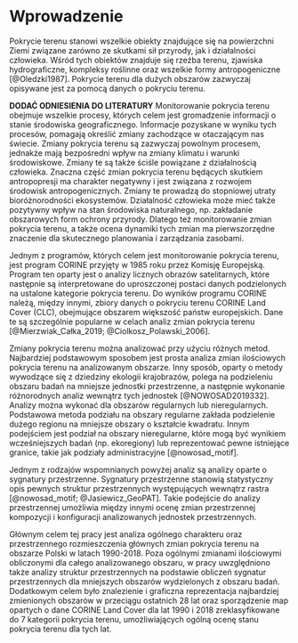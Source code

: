 # Wprowadzenie {#wprowadzenie}

<!-- 1.Co to jest pokrycie terenu? -->
Pokrycie terenu stanowi wszelkie obiekty znajdujące się na powierzchni Ziemi związane zarówno ze skutkami sił przyrody, jak i działalności człowieka. Wśród tych obiektów znajduje się rzeźba terenu, zjawiska hydrograficzne, kompleksy roślinne oraz wszelkie formy antropogeniczne [@Oledzki1987].
Pokrycie terenu dla dużych obszarów zazwyczaj opisywane jest za pomocą danych o pokryciu terenu.

<!-- 2.Co to monitorowanie tego pokrycia i po co? -->
**DODAĆ ODNIESIENIA DO LITERATURY**
Monitorowanie pokrycia terenu obejmuje wszelkie procesy, których celem jest gromadzenie informacji o stanie środowiska geograficznego.
Informacje pozyskane w wyniku tych procesów, pomagają określić zmiany zachodzące w otaczającym nas świecie.
Zmiany pokrycia terenu są zazwyczaj powolnym procesem, jednakże mają bezpośredni wpływ na zmiany klimatu i warunki środowiskowe.
Zmiany te są także ściśle powiązane z działalnością człowieka.
Znaczna część zmian pokrycia terenu będących skutkiem antropopresji ma charakter negatywny i jest związana z rozwojem środowisk antropogenicznych.
Zmiany te prowadzą do stopniowej utraty bioróżnorodności ekosystemów.
Działalność człowieka może mieć także pozytywny wpływ na stan środowiska naturalnego, np. zakładanie obszarowych form ochrony przyrody.
Dlatego też monitorowanie zmian pokrycia terenu, a także ocena dynamiki tych zmian ma pierwszorzędne znaczenie dla skutecznego planowania i zarządzania zasobami.

Jednym z programów, których celem jest monitorowanie pokrycia terenu, jest program CORINE przyjęty w 1985 roku przez Komisję Europejską.
Program ten oparty jest o analizy licznych obrazów satelitarnych, które następnie są interpretowane do uproszczonej postaci danych podzielonych na ustalone kategorie pokrycia terenu.
Do wyników programu CORINE należą, między innymi, zbiory danych o pokryciu terenu CORINE Land Cover (CLC), obejmujące obszarem większość państw europejskich.
Dane te są szczególnie popularne w celach analiz zmian pokrycia terenu [@Mierzwiak_Całka_2019; @Ciolkosz_Polawski_2006].

<!-- Metody analiz pokrycia terenu -->
Zmiany pokrycia terenu można analizować przy użyciu różnych metod.
Najbardziej podstawowym sposobem jest prosta analiza zmian ilościowych pokrycia terenu na analizowanym obszarze.
Inny sposób, oparty o metody wywodzące się z dziedziny ekologii krajobrazów, polega na podzieleniu obszaru badań na mniejsze jednostki przestrzenne, a następnie wykonanie różnorodnych analiz wewnątrz tych jednostek [@NOWOSAD2019332].
Analizy można wykonać dla obszarów regularnych lub nieregularnych.
Podstawowa metoda podziału na obszary regularne zakłada podzielenie dużego regionu na mniejsze obszary o kształcie kwadratu.
Innym podejściem jest podział na obszary nieregularne, które mogą być wynikiem wcześniejszych badań (np. ekoregiony) lub reprezentować pewne istniejące granice, takie jak podziały administracyjne [@nowosad_motif].

<!-- Sygnatury przestrzenne można obliczyć dla obszarów regularnych lub nieregularnych. Podstawowym przykładem używania zwykłych obszarów jest podzielenie dużego regionu na kilka mniejszych obszarów o rozmiarze kwadratu -->
<!-- Innym podejściem jest wykorzystanie regionów nieregularnych, które mogą być wynikiem wcześniejszych badań (np. ekoregiony, regionalizacje klimatyczne) lub reprezentują pewne istniejące granice, takie jak powiaty, stany lub kraje.  -->

<!-- Coś o sygnaturach przestrzennych -->
Jednym z rodzajów wspomnianych powyżej analiz są analizy oparte o sygnatury przestrzenne.
Sygnatury przestrzenne stanowią statystyczny opis pewnych struktur przestrzennych występujących wewnątrz rastra [@nowosad_motif; @Jasiewicz_GeoPAT].
Takie podejście do analizy przestrzennej umożliwia między innymi ocenę zmian przestrzennej kompozycji i konfiguracji analizowanych jednostek przestrzennych.

<!-- 5.Cel -->
Głównym celem tej pracy jest analiza ogólnego charakteru oraz przestrzennego rozmieszczenia głównych zmian pokrycia terenu na obszarze Polski w latach 1990-2018.
Poza ogólnymi zmianami ilościowymi obliczonymi dla całego analizowanego obszaru, w pracy uwzględniono także analizy struktur przestrzennych na podstawie obliczeń sygnatur przestrzennych dla mniejszych obszarów wydzielonych z obszaru badań.
Dodatkowym celem było znalezienie i graficzna reprezentacja najbardziej zmienionych obszarów w przeciągu ostatnich 28 lat oraz sporządzenie map opartych o dane CORINE Land Cover dla lat 1990 i 2018 zreklasyfikowane do 7 kategorii pokrycia terenu, umożliwiających ogólną ocenę stanu pokrycia terenu dla tych lat.
